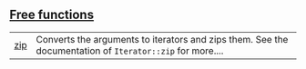 
## [Free functions](./core-iter-adapters-zip-free_functions)

| | |
|:---|:---|
| [zip](./core-iter-adapters-zip-zip) | Converts the arguments to iterators and zips them. See the documentation of `Iterator::zip`  for more.... |
